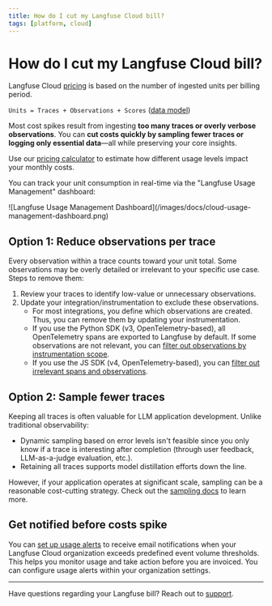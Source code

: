 ```yaml
---
title: How do I cut my Langfuse Cloud bill?
tags: [platform, cloud]
---
```


# How do I cut my Langfuse Cloud bill?

Langfuse Cloud [pricing](/pricing) is based on the number of ingested units per billing period.

`Units = Traces + Observations + Scores` ([data model](/docs/tracing-data-model))

Most cost spikes result from ingesting **too many traces or overly verbose observations**.
You can **cut costs quickly by sampling fewer traces or logging only essential data**—all while preserving your core insights.

Use our [pricing calculator](/pricing?calculatorOpen=true) to estimate how different usage levels impact your monthly costs.

You can track your unit consumption in real-time via the "Langfuse Usage Management" dashboard:

<Frame>
  ![Langfuse Usage Management
  Dashboard](/images/docs/cloud-usage-management-dashboard.png)
</Frame>

## Option 1: Reduce observations per trace

Every observation within a trace counts toward your unit total. Some observations may be overly detailed or irrelevant to your specific use case. Steps to remove them:

1. Review your traces to identify low-value or unnecessary observations.
2. Update your integration/instrumentation to exclude these observations.
   - For most integrations, you define which observations are created. Thus, you can remove them by updating your instrumentation.
   - If you use the Python SDK (v3, OpenTelemetry-based), all OpenTelemetry spans are exported to Langfuse by default. If some observations are not relevant, you can [filter out observations by instrumentation scope](/docs/sdk/python/sdk-v3#filtering-by-instrumentation-scope).
   - If you use the JS SDK (v4, OpenTelemetry-based), you can [filter out irrelevant spans and observations](/docs/observability/sdk/typescript/advanced-usage#filtering-spans). 

## Option 2: Sample fewer traces

Keeping all traces is often valuable for LLM application development. Unlike traditional observability:

- Dynamic sampling based on error levels isn't feasible since you only know if a trace is interesting after completion (through user feedback, LLM-as-a-judge evaluation, etc.).
- Retaining all traces supports model distillation efforts down the line.

However, if your application operates at significant scale, sampling can be a reasonable cost-cutting strategy. Check out the [sampling docs](/docs/tracing-features/sampling) to learn more.

## Get notified before costs spike

You can [set up usage alerts](/docs/administration/usage-alerts) to receive email notifications when your Langfuse Cloud organization exceeds predefined event volume thresholds.
This helps you monitor usage and take action before you are invoiced.
You can configure usage alerts within your organization settings.

---

Have questions regarding your Langfuse bill? Reach out to [support](/support).
